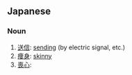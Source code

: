 ==Japanese==
===Noun===
{{ja-noun|h|rom=sōshin}}

# [[送信]]: [[send]]ing (by electric signal, etc.)
# [[痩身]]: [[skinny]]
# [[喪心]]: